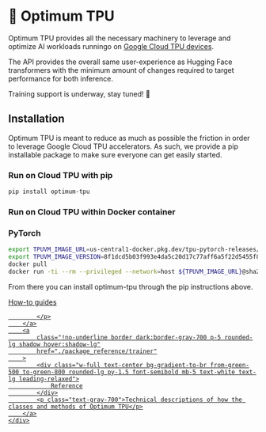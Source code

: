 <!---
Copyright 2024 The HuggingFace Team. All rights reserved.

Licensed under the Apache License, Version 2.0 (the "License");
you may not use this file except in compliance with the License.
You may obtain a copy of the License at

    http://www.apache.org/licenses/LICENSE-2.0

Unless required by applicable law or agreed to in writing, software
distributed under the License is distributed on an "AS IS" BASIS,
WITHOUT WARRANTIES OR CONDITIONS OF ANY KIND, either express or implied.
See the License for the specific language governing permissions and
limitations under the License.
-->

# 🤗 Optimum TPU

Optimum TPU provides all the necessary machinery to leverage and optimize AI workloads runningo on [Google Cloud TPU devices](https://cloud.google.com/tpu/docs).

The API provides the overall same user-experience as Hugging Face transformers with the minimum amount of changes required to target performance for both inference.

Training support is underway, stay tuned! 🚀


## Installation

Optimum TPU is meant to reduce as much as possible the friction in order to leverage Google Cloud TPU accelerators.
As such, we provide a pip installable package to make sure everyone can get easily started.

### Run on Cloud TPU with pip
```bash
pip install optimum-tpu
```

### Run on Cloud TPU within Docker container

### PyTorch
```bash
export TPUVM_IMAGE_URL=us-central1-docker.pkg.dev/tpu-pytorch-releases/docker/xla
export TPUVM_IMAGE_VERSION=8f1dcd5b03f993e4da5c20d17c77aff6a5f22d5455f8eb042d2e4b16ac460526
docker pull
docker run -ti --rm --privileged --network=host ${TPUVM_IMAGE_URL}@sha256:${TPUVM_IMAGE_VERSION} bash
```

From there you can install optimum-tpu through the pip instructions above.


<div class="mt-10">
    <div class="w-full flex flex-col space-y-4 md:space-y-0 md:grid md:grid-cols-2 md:gap-y-4 md:gap-x-5">
        <a class="!no-underline border dark:border-gray-700 p-5 rounded-lg shadow hover:shadow-lg" href="./howto/overview">
            <div class="w-full text-center bg-gradient-to-br from-red-500 to-red-800 rounded-lg py-1.5 font-semibold mb-5 text-white text-lg leading-relaxed">
                How-to guides
            </div>
            <p class="text-gray-700">

            </p>
        </a>
        <a
            class="!no-underline border dark:border-gray-700 p-5 rounded-lg shadow hover:shadow-lg"
            href="./package_reference/trainer"
        >
            <div class="w-full text-center bg-gradient-to-br from-green-500 to-green-800 rounded-lg py-1.5 font-semibold mb-5 text-white text-lg leading-relaxed">
                Reference
            </div>
            <p class="text-gray-700">Technical descriptions of how the classes and methods of Optimum TPU</p>
        </a>
    </div>
</div>